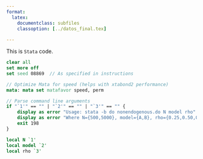 ```yaml
---
format:
  latex:
    documentclass: subfiles
    classoption: [../datos_final.tex]
    
---
```


This is `Stata` code.

```stata
clear all
set more off
set seed 08869  // As specified in instructions

// Optimize Mata for speed (helps with xtabond2 performance)
mata: mata set matafavor speed, perm

// Parse command line arguments
if "`1'" == "" | "`2'" == "" | "`3'" == "" {
    display as error "Usage: stata -b do nonendogenous.do N model rho"
    display as error "Where N={500,5000}, model={A,B}, rho={0.25,0.50,0.75}"
    exit 198
}

local N `1'
local model `2'  
local rho `3'
```